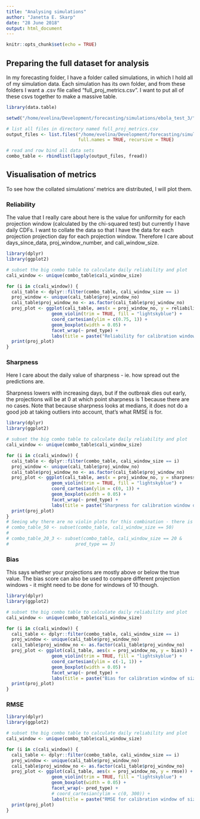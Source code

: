 ```yaml
---
title: "Analysing simulations"
author: "Janetta E. Skarp"
date: "28 June 2018"
output: html_document
---
```


```r
knitr::opts_chunk$set(echo = TRUE)
```

## Preparing the full dataset for analysis

In my forecasting folder, I have a folder called simulations, in which I hold all of my simulation data. Each simulation has its own folder, and from these folders I want a .csv file called "full_proj_metrics.csv". I want to put all of these csvs together to make a massive table.

```r
library(data.table)

setwd("/home/evelina/Development/forecasting/simulations/ebola_test_3/")

# list all files in directory named full_proj_metrics.csv
output_files <- list.files("/home/evelina/Development/forecasting/simulations/ebola_test_3/", pattern = "full_proj_metrics.csv", 
                           full.names = TRUE, recursive = TRUE)

# read and row bind all data sets
combo_table <- rbindlist(lapply(output_files, fread))
```

## Visualisation of metrics

To see how the collated simulations' metrics are distributed, I will plot them.

### Reliability

The value that I really care about here is the value for uniformity for each projection window (calculated by the chi-squared test) but currently I have daily CDFs. I want to collate the data so that I have the data for each projection projection day for each projection window. Therefore I care about days_since_data, proj_window_number, and cali_window_size.

```r
library(dplyr)
library(ggplot2)

# subset the big combo table to calculate daily reliability and plot
cali_window <- unique(combo_table$cali_window_size)

for (i in c(cali_window)) {
  cali_table <- dplyr::filter(combo_table, cali_window_size == i)
  proj_window <- unique(cali_table$proj_window_no)
  cali_table$proj_window_no <- as.factor(cali_table$proj_window_no)
  proj_plot <- ggplot(cali_table, aes(x = proj_window_no, y = reliability)) + 
                 geom_violin(trim = TRUE, fill = "lightskyblue") +
                 coord_cartesian(ylim = c(0.75, 1)) +
                 geom_boxplot(width = 0.05) +
                 facet_wrap(~ pred_type) +
                 labs(title = paste("Reliability for calibration window of size", i, sep = " "))
  print(proj_plot)
}
```

### Sharpness

Here I care about the daily value of sharpness - ie. how spread out the predictions are. 

Sharpness lowers with increasing days, but if the outbreak dies out early, the projections will be at 0 at which point sharpness is 1 because there are no cases. Note that because sharpness looks at medians, it does not do a good job at taking outliers into account, that's what RMSE is for.

```r
library(dplyr)
library(ggplot2)

# subset the big combo table to calculate daily reliability and plot
cali_window <- unique(combo_table$cali_window_size)

for (i in c(cali_window)) {
  cali_table <- dplyr::filter(combo_table, cali_window_size == i)
  proj_window <- unique(cali_table$proj_window_no)
  cali_table$proj_window_no <- as.factor(cali_table$proj_window_no)
  proj_plot <- ggplot(cali_table, aes(x = proj_window_no, y = sharpness)) + 
                 geom_violin(trim = TRUE, fill = "lightskyblue") +
                 coord_cartesian(ylim = c(0, 1)) +
                 geom_boxplot(width = 0.05) +
                 facet_wrap(~ pred_type) +
                 labs(title = paste("Sharpness for calibration window of size", i, sep = " "))
  print(proj_plot)
}
# Seeing why there are no violin plots for this combination - there is data but I guess it's just not being plotted..?
# combo_table_50 <- subset(combo_table, cali_window_size == 50)
# 
# combo_table_20_3 <- subset(combo_table, cali_window_size == 20 &
#                         pred_type == 3)
```

### Bias

This says whether your projections are mostly above or below the true value. The bias score can also be used to compare different projection windows - it might need to be done for windows of 10 though.

```r
library(dplyr)
library(ggplot2)

# subset the big combo table to calculate daily reliability and plot
cali_window <- unique(combo_table$cali_window_size)

for (i in c(cali_window)) {
  cali_table <- dplyr::filter(combo_table, cali_window_size == i)
  proj_window <- unique(cali_table$proj_window_no)
  cali_table$proj_window_no <- as.factor(cali_table$proj_window_no)
  proj_plot <- ggplot(cali_table, aes(x = proj_window_no, y = bias)) + 
                 geom_violin(trim = TRUE, fill = "lightskyblue") +
                 coord_cartesian(ylim = c(-1, 1)) +
                 geom_boxplot(width = 0.05) +
                 facet_wrap(~ pred_type) +
                 labs(title = paste("Bias for calibration window of size", i, sep = " "))
  print(proj_plot)
}
```

### RMSE

```r
library(dplyr)
library(ggplot2)

# subset the big combo table to calculate daily reliability and plot
cali_window <- unique(combo_table$cali_window_size)

for (i in c(cali_window)) {
  cali_table <- dplyr::filter(combo_table, cali_window_size == i)
  proj_window <- unique(cali_table$proj_window_no)
  cali_table$proj_window_no <- as.factor(cali_table$proj_window_no)
  proj_plot <- ggplot(cali_table, aes(x = proj_window_no, y = rmse)) + 
                 geom_violin(trim = TRUE, fill = "lightskyblue") +
                 geom_boxplot(width = 0.05) +
                 facet_wrap(~ pred_type) +
                 # coord_cartesian(ylim = c(0, 300)) +
                 labs(title = paste("RMSE for calibration window of size", i, sep = " "))
  print(proj_plot)
}
```